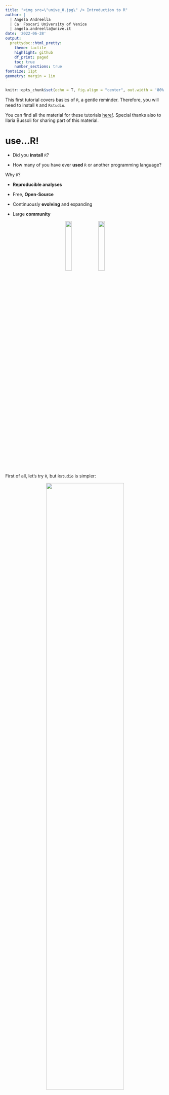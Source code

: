 ```yaml
---
title: "<img src=\"unive_0.jpg\" /> Introduction to R"
author: | 
  | Angela Andreella 
  | Ca' Foscari University of Venice
  | angela.andreella@unive.it
date: '2022-06-28'
output:
  prettydoc::html_pretty:
    theme: tactile
    highlight: github
    df_print: paged
    toc: true
    number_sections: true
fontsize: 11pt
geometry: margin = 1in
---
```


<style type="text/css">
.main-container {
  max-width: 1100px;
  margin-left: auto;
  margin-right: auto;
}
</style>

```r
knitr::opts_chunk$set(echo = T, fig.align = "center", out.width = '80%', warning = F, message = F)
```

This first tutorial covers basics of `R`, a gentle reminder. Therefore, you will need to install `R` and `Rstudio`. 

You can find all the material for these tutorials [here!](https://github.com/angeella/summer_school_2022_VERA). Special thanks also to Ilaria Bussoli for sharing part of this material. 

# use...R!

 - Did you **install** `R`?
 
 -  How many of you have ever **used** `R` or another programming language?
 
Why `R`?

 - **Reproducible analyses**
 
 - Free, **Open-Source**
 
 - Continuously **evolving** and expanding
 
 - Large **community**
 
<center> 
![](Images/download.png){width=20%} <style>
        p {line-width: 62em;}
    </style>![](Images/R-LadiesGlobal.png){ width=20% }
</center> 

First of all, let's try `R`, but `Rstudio` is simpler:

<center>
![](Images/Rstudio.png){ width=70% }
</center> 
<br>


`r emo::ji("boom")` **Please note**! `R` and `Rstudio` are not the same! `R` is a programming language while `Rstudio` is an IDE (integrated development environment) which makes `R` user-friendly.


# Packages for everyone!

`R` provides a number of **packages** that contain very useful functions of various kinds. For example with the following commands:
 
:::: {style="display: grid; grid-template-columns: auto auto; grid-column-gap: 5px; place-items: start;"}
::: {}
__R commands__ 

```r
install.packages("ggplot2") 
```
```r
library(ggplot2) 
```

:::
::: {}
__Comments__ 

* `install.packages(x)` -- install the package called `x`.
* `library(x)` -- recall the installed package called `x` in our session.
:::
:::: 

So, we install the package ``ggplot2`` and we recall it in our session. This package permits to create fancy graphical plots.

$\rightarrow$ For each idea that you want to apply in `R`, probably a package exists which will resolve all your problems. If you find the following error:

```r
Error in library(dplyr) : there is no package called dplyr
```

means that you must install the package ``dplyr``. 
`r emo::ji("smile")` 

`r emo::ji("boom")` **Please note**! find errors/bugs on google or [stackoverflow](https://stackoverflow.com)!

<center>
![](Images/stackoverflow.png){ width=30% }
</center>

# Operations

For the operations of addition, subtraction, multiplication and division we use $+ - * /$. For power elevation, $**$ or $^$ is used.

```r
(4+5)*3
```

Logical operators correspond to the following symbols:


```r
& #AND
| #OR
> #greater
< #less
== #equal
!= #not equal
>= #greater equal
<= #less equal
```

`r emo::ji("boom")` **Please note**! The symbols ``=`` and ``<-`` are used to assign a value to a variable

```r
pluto = "hello"
```

different from `==` (logical operation defining equal)! 

Let's see some examples together:

```r
4==10
5!=10
(4==4)&(10!=1)
8>=10
3<20
```

`r emo::ji("boom")` **Please note**!

```r
TRUE==1
```

```r
FALSE==0
```

# Other fundamental commands

**Help?**

```r
help("+") #we ask for help to understand the + operation
```

**Change working directory?**

```r
setwd("my_path")
```

**How see the objects in my working directory?**

```r
ls()
```

**How remove some objects in my working directory?**

```r
rm(list = ls()) #remove all objects of my working directory
rm(pluto) #remove the objects called pluto
```

# Load data

How load data? depends... `r emo::ji("face")`

First of all, you must understand the type of document (xlsx, csv, xls, txt etc), generally, there will be a specific command:

```r
read.table("path/file_name.txt") # txt
read.csv("path/file_name.csv") # csv
read.xlsx("path/file_name.xlsx") # xlsx
```

etc.. if you have doubts, use the ``help``, google, stackoverflow or [R-bloggers](https://www.r-bloggers.com/)! `r emo::ji("smile")`

or you can go to File $\rightarrow$ Import Datasets $\rightarrow$ ...

# Objects

## Vector
 
```r
pluto <- c(1:100) #create a vector containing number from 1 to 100
pluto1 <- seq(1,500,5) #create a vector with values from 1 to 500 for every 5 values
pluto2 <- rep(10,5) #create a vector where the value 10 is repeated 5 times
pluto[3] #recall the element of the vector pluto that is at position 3
pluto[1:3] #recall the element of the vector pluto that is in the 1,2,3 position
is.vector(pluto) #check that pluto is a vector
length(pluto) #dimension of vector pluto?
sort(pluto) #we sort pluto
pluto/5 #we divide each element of pluto by 5
```

## Matrix
 
```r
foo <- matrix(data = 10, nrow = 10, ncol = 5) #Create a matrix 
#with 10 rows and 5 columns containing only 10
foo1 <- matrix(data = foo, nrow = 20, ncol = 5, byrow = T) #let's put foo in
#foo! starting with rows (byrow)
foo2 <- cbind(pluto,pluto1) #Unit the two vectors by column
foo3 <- rbind(pluto,pluto1) #Unit the two vectors by row
dim(foo) #Dimension of foo?
ncol(foo) #number of columns of foo?
nrow(foo) #number of rows of foo?
is.matrix(foo) #Check that foo is an array 
```

`r emo::ji("boom")` if you don't remember $\rightarrow$ `help(matrix)`! 

## Data-frame
 
```r
rick <- data.frame(foo2[1:20,]) #create a dataframe named rick 
#which takes the first 20 observations of foo2
dim(rick) #dimension? nrow, ncol etc as a matrix
colnames(rick) #column names?
rownames(rick) #row names?
rownames(rick) <- letters[1:dim(rick)[1]] #rename the rows of rick 
#as the first 20 letters of the alphabet
rick[10,2] #recall the element of the 10th row and 2nd column
rick$pluto #recall the variable pluto (first column)
```
 
> **_Question:_** _Which are the difference between `data.frame` e `matrix`?_ 


Before continuing...

 1. Questions `r emo::ji("question")`
 
 2. But do I lose everything I have uploaded/written? No of course `r emo::ji("smile")`
 
```r
save(rick, file = 'your_path/my_first_RData.RData') #save the object 
#rick in my_my_first_RData
load("your_path/my_first_RData.RData") #and load it back into the working directory!
``` 

# A bit of Exploratory Data Analysis (EDA)

This is a crucial part and usually takes up most of the time. A proper and extensive exploratory data analysis (EDA) would reveal interesting patterns and help to prepare the data in a better way for the following analyses. It can be roughly summarised in 3 big parts:

1. _Structure and summary of data_ -- To check the type of variables in the data set and compute location indeces (e.g., mean, median) of the variables of interest.
2. _Exploratory plots_ -- Histograms, boxplots, barplots, correlogram or scatterplots (e.g., skeweness, outliers).
3. _"Cleaning" process_ -- Are there any NAs? Missing values? Integer variables to be converted in factors?

Let's take a real example, we will use the `Happiness and Alcohol Consumpation` data set available at [Kaggle](https://www.kaggle.com/marcospessotto/happiness-and-alcohol-consumption) or in the `Datasets` folder. 

```r
DB <- read.csv("Datasets/HappinessAlcoholConsumption.csv")
```

Were recorded `r library(tidyverse); DB %>% ncol()` different characteristics on `r library(tidyverse); DB %>% nrow()` countries during the year $2016$. In particular, these features were:

- *Country* - Name of the country;
- *Region* - Region the country belongs to;
- *Hemisphere* - Hemisphere of country;
- *HappinessScore* - A metric measured that asks the sampled people the question: "How would you rate your happiness on a scale of $0$ to $10$ where $10$ is the happiest";
- *HDI* - Human Development Index by United Nations Development Programme;
- *GDP_PerCapita* - Gross Domestic Product index;
- *Beer_PerCapita* - Liters ( per capita ) of beer consumption;
- *Spirit_PerCapita* - Liters ( per capita ) of spirit consumption;
- *Wine_PerCapita* - Liters ( per capita ) of wine consumption.

## Structure and summary of data

and see some examples of type of objects:

:::: {style="display: grid; grid-template-columns: auto auto; grid-column-gap: 5px; place-items: start;"}
::: {}
__R commands__ 

```r
is.data.frame(DB) 
str(DB) 
head(DB) 
View(DB) 
```
:::
::: {}
__Comments__ 

* `is.data.frame(x)` -- check if `x` is a data.frame object.
* `str(x)` -- function display the internal structure of the data.frame object `x`.
* `head(x)` -- return the first six observations (rows) of the data.frame object `x`.
* `View(x)` -- open the data.frame object `x` in another window.
:::
::::

Thanks to the function `str()` we can see the structure of the data, e.g.,:

 1. Numeric : `HappinessScore`, `GDI_PerCapita`;
 
 2. Character: `Country`, `Region`, `Hemisphere`; 
 
 3. Integer: `HDI`, `Beer_PerCapita`, `Spirit_PerCapita`, `Wine_PerCapita` ;  
 
We must transform the variables `Country`, `Region` and `Hemisphere` as factors to be interpreted as categorical variables with `r levels(DB$Country)` levels for `Country`, `r levels(DB$Region)` levels for `Region`, and `r levels(DB$Hemisphere)` levels for `Hemisphere`. 
 
:::: {style="display: grid; grid-template-columns: auto auto; grid-column-gap: 5px; place-items: start;"}
::: {}
__R commands__ 

```r
# Variable "Country"
DB$Country <- as.factor(DB$Country) 
levels(DB$Country)
# Variable "Region"
DB$Region <- as.factor(DB$Region) 
levels(DB$Region)
# Variable "Hemisphere"
table(DB$Hemisphere)
DB$Hemisphere <- ifelse(DB$Hemisphere == "noth", "north", DB$Hemisphere)
DB$Hemisphere <- as.factor(DB$Hemisphere) 
levels(DB$Hemisphere)
```
:::
::: {}
__Comments__ 

* `as.factor(x)` -- function transforming variable `x` in a categorical one.
* `levels(x)` -- function listing all levels of variable `x`.
* `table(x)` -- check how many values the variable `x` takes.
* `ifelse(cond, x, y)` -- if `cond` is satisfied then return `x` else `y`.
:::
::::

Using `summary()` on an object of class `data.frame`, we can compute basic statistics for each variable in the data set: minimum, maximum and mean values and quartiles:

```r
summary(DB)
```

or we can use the commands `max()`, `min()`, `median()`, `quantile()`, `mean()`.

```r
out <- data.frame(
min = min(DB$HappinessScore),
quantile025 = quantile(DB$HappinessScore, 0.25),
median = median(DB$HappinessScore),
mean = mean(DB$HappinessScore),
quantile075 = quantile(DB$HappinessScore, 0.75),
max = max(DB$HappinessScore))
rownames(out) <- NULL #remove rownames of the objects out
out
```

## Exploratory plots

<br>![](Images/pie1.gif){width=100%}

We make histograms plot for each quantitative variable. We can use base `R` functions:

```r
var_interest_numeric <- colnames(DB)[!(colnames(DB) %in% c("Country", "Region", "Hemisphere"))]
for(i in c(1:length(var_interest_numeric))){
  
  hist(DB[,var_interest_numeric[i]], main = var_interest_numeric[i], xlab = var_interest_numeric[i])
}
```


or we can use the packages `dplyr`, `tidyr`, `ggplot`:

```r
library(dplyr)
library(ggplot2)
library(tidyr)
```


```r
DB %>%
  dplyr::select(all_of(var_interest_numeric)) %>%
  gather(cols, value) %>%
  ggplot(aes(x = value)) + geom_histogram(bins = 50) + facet_wrap(.~ cols, ncol = 3, scales = "free")
```

for the factor variables (`Region`, `Hemisphere`), we can use the `barplot` function:

```r
var_interest_factor <- c("Region", "Hemisphere")
for(i in c(1:length(var_interest_factor))){
  
  barplot(table(DB[,var_interest_factor[i]]), main = var_interest_factor[i], xlab = var_interest_factor[i])
}
```

We do not consider the variable `Region` since it has $122$ unique values. In the same way as before, but using the command `geom_bar()`, we can use the packages `dplyr`, `tidyr`, `ggplot`:

```r
DB %>%
  dplyr::select(all_of(var_interest_factor)) %>%
  gather(cols, value) %>%
  ggplot(aes(x = value)) + geom_bar() + facet_wrap(.~ cols, ncol = 3, scales = "free")
```

In the same way we can produce some boxplot using the basic `R` command `boxplot()` 

```r
for(i in c(1:length(var_interest_numeric))){
  
  boxplot(DB[,var_interest_numeric[i]], main = var_interest_numeric[i], xlab = var_interest_numeric[i])
}
```

or the `geom_boxplot()` function from the package `ggplot2`:

```r
DB %>%
  dplyr::select(all_of(var_interest_numeric)) %>%
  gather(cols, value) %>%
  ggplot(aes(x = value)) + geom_boxplot() + facet_wrap(.~ cols, ncol = 3, scales = "free")
```

> **_Question:_** _Are there any missing values or NAs?_

We can check the correlation between the *quantitative* variables to look at the level of linear dependence between pairs of two variables. We can either 

(a) Read the correlation matrix (since the correlation matrix is symmetric -- $COR(X,Y) = COR(Y,X)$ --, we can simply look at the upper or lower triangular version of it).

:::: {style="display: grid; grid-template-columns: 1fr 2fr; grid-column-gap: 20px; place-items: start;"}
::: {}
__R commands__ 

```r
# Correlation matrix
corr_matrix <- round(cor(DB[,var_interest_numeric]), 2)
corr_matrix[lower.tri(corr_matrix)] <- 0
corr_matrix
```
:::
:::{}
__Comments__ 

* First line:
  * `DB[,var_interest_numeric]` -- keep only the columns having name included in the `var_interest_numeric` vector.
  * `cor(DB[...])` -- compute the correlation matrix for all possible couples of variables in the data set.
  * `round(cor(...), 2)` -- rounds to two decimal places all correlation values.
* Second line: keep only the values in the upper triangular part of the matrix for a better reading.
:::
::::

(b) Plot the correlation matrix through a correlogram (higher absolute values of correlation between pairs of variables correspond to more vibrant colors on the cells of the correlogram for those pairs).

:::: {style="display: grid; grid-template-columns: 1fr 2fr; grid-column-gap: 20px; place-items: start;"}
::: {}
__R commands__ 

```r
# Correlogram
library(ggcorrplot)                                             
ggcorrplot(corr_matrix, 
           type = "upper", 
           lab = T, 
           lab_size = 7, 
           outline.col = "white", 
           colors = c("tomato2", 
                      "white", 
                      "springgreen3"), 
           title = "", 
           ggtheme = theme_gray, 
           p.mat = cor_pmat(corr_matrix), 
           pch.cex = 30, 
           tl.cex = 20)
```
:::
:::{}
__Comments__ 

* Install and load the library `ggcorrplot` to plot the correlogram. 
* The function to be used is `ggcorrplot(x)`, where `x` is the correlation matrix (basic usage).
* In particular:
  * `corr_matrix` -- the first argument to be passed is the correlation matrix.
  * `type = "upper"` -- print only the upper triangular part of the matrix.
  * `lab = T` -- add correlation values on the plot. 
  * `lab_size = 7` -- dimension of correlation values on the plot.
  * `outline.col = "white"` -- border color of the cells of the correlation values.
  * `colors = c("tomato2", "white", "springgreen3")` -- vector of 3 colors for negative, mid and positive correlation values.
  * `title = ""` -- no title of the plot.
  * `ggtheme = theme_gray` -- ggplot2 function or theme object
  * `p.mat = cor_pmat(corr_matrix)` -- matrix of p-values, computed using the function `cor_pmat()`, from the hypothesis testing procedure with $H_0: correlation = 0$ vs $H_1: correlation \neq 0$. All those correlation values for which the p-value of the test was bigger than significance level $\alpha = 0.05$ are crossed.
  * `pch.cex = 30` -- size of symbol for not statistically significant correlation values.
  * `tl.cex = 20` -- size of variable name labels.
:::
::::

*General note:* If you use a function inside a package only one time, and you don't want to occupy memory when loading all the functions inside that package, once you have installed the latter you can simply call the function of interest by `package::function(...)`. For example, if we only want to use the `ggcorrplot` function from the homonymous package, we can simply use `ggcorrplot::ggcorrplot(x)`.

However, to speed up the code's writing we can use the following function from the `stats` package which is a basic package in `R`:

```r
heatmap(corr_matrix)
```

or the `corrplot` function from the `corrplot` package:

```r
corrplot::corrplot(corr_matrix)
```


Another way to analyse the relationships between numerical variables is through the graphical explotation of the scatterplots. 

```r
# We plot a matrix of scatterplot using the "splom" function from the "lattice" library
lattice::splom(x = DB[, var_interest_numeric], pch = "*")
# We can imitate the latter plot using also basic R:
pairs(DB[, var_interest_numeric], pch = "*", col = "#0080ff")
```

> **_Question:_** _What type or relationships can we detect?_

## "Cleaning" process

We can also prepare training and test data sets for prediction for (eventual) future analyses:

```r
# Number of total rows in the data set (= maximum sample size from which we can draw random units):
n <- nrow(DB)
# Size of the training data set (3/4 of "census_tracts"):
size <- round(0.75 * n)
# We set a seed for reproducibility of our results:
set.seed(666)
# We sample the row indeces representing the statistical units that will end up in the training set:
row.ind <- sample(x = 1:n, size = size) 
train_db <- DB[row.ind,]
# The remaining row indeces corresponds to the statistical units that end up in the test set:
test_db <- DB[-row.ind,]
# Check on factors (we must have all levels of categorical variables in both training and test sets):
all.equal(levels(train_db$Country), levels(test_db$Country))
all.equal(levels(train_db$Region), levels(test_db$Region))
```

_A little comment:_ When we split the original data set in training and test and there are categorical variables, it is better to check that all levels/categories of those variables are present in both training and test data. 

> **_Question:_** _What could happen if categorical variable $X$ has all its levels in the training set but not in the test set? And if it has all its levels in the test set, but not the training one?_

# Linear regression

<center>
![](Images/regression.png){ width=70% }
</center> 
<br>

## The model

We will start by fitting a simple linear regression model, with `HappinessScore` as the response variable and `Beer_PerCapita` as the predictor: 
\[
  \text{EQ. 1:} \qquad \text{HappinessScore}_i \approx \beta_0 + \beta_1 \, \text{Beer_PerCapita}_i, \qquad i = 1, \dots, n.
\]
The interest lies in testing the coefficients of the linear model, specifically $\beta_1$:

- The null hypothesis is that the coefficient associated with `Beer_PerCapita` is zero -- $H_0: \beta_1 = 0$.
- The alternative hypothesis is that the coefficient associated with `Beer_PerCapita` is not zero -- $H_1: \beta_1 \neq 0$ $\longrightarrow$ there exists a relationship between (the dependent variable) `HappinessScore` and (the independent variable) `HappinessScore`.
- If the $p$-value associated to the estimate of $\beta_1$ is less than 0.05, we usually reject the null hypothesis.

To see detailed results of the model, we can use the `summary` method for class `lm()`, the class of objects representing linear models in <tt>R</tt> (one of them): this gives us $p$-values and standard errors for all coefficients in the model, as well as the $R^2$ statistic and $F$-statistic: the former measures the proportion of the variation in the dependent variable explained by all of independent variables in the model, while, if the latter is statistically significant, the model can be considered "good". 

:::: {style="display: grid; grid-template-columns: auto 2fr; grid-column-gap: 20px; place-items: start;"}
::: {}
__R commands__

```r
# Simple linear regression model:
lm.fit.simple <- lm(formula = HappinessScore ~ Beer_PerCapita, 
                    # formula equivalent to the model in "EQ. 1"
                    data = DB)
summary(lm.fit.simple)
```
:::
::: {}
__Comments on `summary(lm.fit.simple)` output__

* `Call` section -- print the code of the linear regression model.
* `Residuals` section -- Location indeces of the residuals of the model, computed as $$e_i = y_i - \hat{y}_i = \text{HappinessScore}_i - \widehat{\text{Beer_PerCapita}}_i,$$ for $i = 1, \dots, n$.
* `Coefficients` section -- Matrix of dimension "number of coefficients" $\times$ 4, where the 4 columns are 
  * `Estimate` -- estimates of $\beta_0$ and $\beta_1$, obtained through OLS (ordinary least squares). Let us use $\hat{\beta}_0$ and $\hat{\beta}_1$ as symbols for estimates of $\beta_0$ and $\beta_1$, respectively.
  * `Std. Error` -- standard errors for the estimates of $\beta_0$ and $\beta_1$.
  * `t value` -- t-statistic value corresponding to the tests $$H_0: \beta_0 = 0 \text{ vs } H_1: \beta_0 \neq 0$$ and $$H_0: \beta_1 = 0 \text{ vs } H_1: \beta_1 \neq 0.$$
  * `Pr(>|t|)` -- t-statistics related (two-sided) p-values.
* Other quantities, as $R^2$ and $F$-statistics.
:::
::::

> **_Question:_** _Is the coefficient associated to_ `Beer_PerCapita` _statistically significant? For which significance level $\alpha$? And what can we say about the model we just fitted? Is it good?_

## Interpretation of the results 

The fitted regression line can be written as 
\[ 
\widehat{\text{HappinessScore}}_i = \hat{\beta}_0 + \hat{\beta}_1 \, \text{Beer_PerCapita}_i = 4.78 + 0.05 \, \text{Beer_PerCapita}_i, \qquad i = 1, \dots, n. 
\]

We can say that the coefficient associated to `Beer_PerCapita` is statistically significant at a level $\alpha = 0.05$ (actually, at lower level), meaning that there exists a (strong) relationship between `HappinessScore` and `Beer_PerCapita`. Moreover, since it has a negative sign, we can interpret it as follows: if `Beer_PerCapita` differed by 1\%, `HappinessScore` will decrease by `r abs(round(coef(lm.fit.simple)[[2]], 3))` units, on average.

We can compute the $95\%$ confidence interval for the coefficient $\beta_0$ and $\beta_1$:

```r
# Confidence intervals
confint(lm.fit.simple)
```

## Prediction and confidence intervals

The `predict()` function can be used to produce confidence intervals and prediction intervals for the prediction of `HappinessScore` for a given value of `Beer_PerCapita`: the result is a matrix, with number of rows equal to the number of new values of `Beer_PerCapita` we pass to `predict`, and 3 columns, containing in the column 

* `fit` -- the estimated/predicted value of `HappinessScore` for a given value of `Beer_PerCapita`.
* `lwr` -- the lower extreme of the confidence/prediction intervals containing `HappinessScore` for a given value of `Beer_PerCapita`.
* `upr` -- the upper extreme of the confidence/prediction intervals containing `HappinessScore` for a given value of `Beer_PerCapita`.


* A 95\% confidence interval for the __coefficients of the simple linear regression__ is computed as 
\[ 
  \hat{\beta}_0 \pm 1.96 \cdot SE(\hat{\beta}_0) 
\] 
for $\beta_0$, or 
\[ 
  \hat{\beta}_1 \pm 1.96 \cdot SE(\hat{\beta}_1)
\] 
for $\beta_1$.
* A 95\% confidence interval for the __average response__ of the model regards $E(\text{HappinessScore})$.
* A 95\% prediction interval for the __individual response__ of the model regards $\text{HappinessScore}_{\text{new data}}$.

As an example:

```r
# Confidence intervals
predict(lm.fit.simple,                                       # lm fitted object
        newdata = data.frame(Beer_PerCapita = (c(40, 125, 200))),          # new values for Beer_PerCapita (to be given as data.frame)
        interval = "confidence")                             # type of interval
# Prediction intervals
predict(lm.fit.simple,                                       # lm fitted object
        newdata = data.frame(Beer_PerCapita = (c(40, 125, 200))),          # new values for Beer_PerCapita (to be given as data.frame)
        interval = "prediction")                             # type of interval
```

As expected, the confidence and prediction intervals are centered around the
same point but the latter are substantially wider.

## Graphical representation of the model

The plot of the regression model with both confidence and prediction intervals can be obtained as follows:

```r
# New data
new_Beer_PerCapita <- seq(min(DB$Beer_PerCapita), max(DB$Beer_PerCapita), by = 0.05)
# 95% confidence interval for regression line
conf_interval <- predict(lm.fit.simple, 
                         newdata = data.frame(Beer_PerCapita = new_Beer_PerCapita), 
                         interval = "confidence", level = 0.95)
# 95% prediction interval for regression line
pred_interval <- predict(lm.fit.simple, 
                         newdata = data.frame(Beer_PerCapita = new_Beer_PerCapita), 
                         interval = "prediction", level = 0.95)

# Plot
plot(x = DB$Beer_PerCapita,                                         # `Beer_PerCapita` on x-axis
     y = DB$HappinessScore,                                          # `HappinessScore` on y-axis
     pch = "*", cex = 0.8,                                            # graphical parameter
     xlab = "Beer Per Capita",                  # labels of x-axis and y-axis
     ylab = "mHappiness Score")
abline(lm.fit.simple, col = "blue")                          # regression line
lines(new_Beer_PerCapita, conf_interval[,2], col = "blue", lty = 2)            # lower extreme conf. interval
lines(new_Beer_PerCapita, conf_interval[,3], col = "blue", lty = 2)            # upper extreme conf. interval
lines(new_Beer_PerCapita, pred_interval[,2], col = "red", lty = 2)             # lower extreme pred. interval
lines(new_Beer_PerCapita, pred_interval[,3], col = "red", lty = 2)             # upper extreme pred. interval
legend("topright",                                                    # legend
       title = expression(1-alpha == 0.95 ~ ("95%")),
       legend = c("Conf. interval", "Pred. interval"),
       lty = 2, col = c("blue", "red"))
```

## Diagnostics

There is some evidence for non-linearity in the relationship between `Beer_PerCapita` and `HappinessScore`.

This non-linearity can be examineed also through some diagnostic plots. In order:

* **Top-left plot** -- **Residual versus fitted values** <br> This plot shows if residuals have non-linear behaviour, which may happen in case of a non-linear relationship between the predictor and the response. If you find equally spread residuals around a horizontal line in 0 without distinct patterns, that is a good indication you do not have non-linear relationships. 
* **Top-right plot** -- **Normal Q-Q plot** <br> This plot shows if residuals are normally distributed. It is a scatterplot created by plotting the theoretical quantiles of a standard normal distribution against the quantiles of the standardized residuals: if both sets of quantiles came from the same distribution (i.e., standard normal), we should see the points forming a line that is roughly straight. 
* **Bottom-left plot** -- **Scale-Location comparison** <br> This plot shows if residuals are spread equally along the ranges of predictors. This is how you can check the assumption of homoscedasticity in your data (homoscedasticity means equal variance). If you see a horizontal line in 1 with equally (randomly) spread points, than the situation is good.
* **Bottom-right plot** -- **Residuals vs Leverage** <br> This plot helps us to find influential cases (i.e., subjects) if any. Not all outliers are influential in linear regression analysis: even though data have extreme values, the regression results wouldn't be much different if we either include or exclude them from analysis. On the other hand, some cases could be very influential even if they look to be within a reasonable range of the values. To detect those values, we observe if there are values at the upper/lower right corner of this graph, outside of a dashed line called Cook's distance: when this happens, the cases are influential to the regression results, meaning that the regression results will be altered if we exclude them.

:::: {style="display: grid; grid-template-columns: auto auto; grid-column-gap: 20px; place-items: start;"}
::: {}
__R commands__

```r
# Diagnostic plots
par(mfrow = c(2,2))
plot(lm.fit.simple)
par(mfrow = c(1,1))
# # Alternatively
# autoplot(lm.fit.simple, label.size = 3)
```
:::
::: {}
__Comments__

* **Residual versus fitted values** -- We can see a parabolic pattern in our case, meaning that there is a non-linear relationship that was not explained by the model and was left out in the residuals.
* **Normal Q-Q plot** -- The points do not follow the straight line, meaning that the standardized residuals probably not follow a standard normal distribution (i.e., the residuals are not normal).
* **Scale-Location** -- The residuals seem to follow the 0 value along the x-axis, but probably there is some influential values since the red line is not perfectly straight.
* **Residuals vs Leverage** -- This is a typical case when there are no influential observations. The Cook’s distance lines (i.e., red dashed lines) are not seen because all cases are well inside of it. 

:::
::::

## Multiple linear regression

We can add more variables to the model, keeping in mind that now we have both quantitative and qualitative variables to take into consideration as predictors. 
\[
 \text{EQ. 2:} \qquad  \text{HappinessScore}_i \approx \beta_0 + \beta_1 \, \text{Beer_PerCapita}_i + \beta_2 \text{HDI}_i + \dots + \beta_{3} \text{Wine_PerCapita}_i, \qquad i = 1, \dots, n.
\]
Below we use the syntax `formula = response variable ~.` inside `lm()` to include all the variables except `HappinessScore` in the model as linear independent predictors, while `-Country` after the symbol `~` permits to not consider the `Country` variable into the model.

> **_Question:_** _What does we find? How can we interpret the results of the regression models? And in terms of goodness of the model, what does the $F$-statistic tell us?_

```r
lm.fit.multiple <- lm(HappinessScore ~. -Country, data = DB)
summary(lm.fit.multiple)
# car::vif(lm.fit.multiple)
```

## Interaction terms

It is easy to include interaction terms in a linear model using the `lm()` function.

```r
lm.fit.interactions <- lm(HappinessScore ~ Beer_PerCapita*Hemisphere, data = DB)
summary(lm.fit.interactions)
```

> **_Question:_** _What does we find? How can we interpret the results of the regression models? And in terms of goodness of the model, what does the $F$-statistic tell us?_

## Non-linear transformations of the predictors

The `lm()` function can also accommodate non-linear transformations of the predictors. For instance:

```r
lm.fit.nonlinear <- lm(HappinessScore ~ Beer_PerCapita + I(Beer_PerCapita^2), data = DB)
summary(lm.fit.nonlinear)
```

The near-zero $p$-value associated with the quadratic term suggests that it leads to an improved model. We use the `anova()` function to further quantify the extent to which the quadratic fit is superior to the linear fit:

```r
anova(lm.fit.simple, lm.fit.nonlinear)
```

The `anova()` function performs a hypothesis test comparing the two models. The null hypothesis is that the two models fit the data equally well, and the alternative hypothesis is that the model with both linear and quadratic terms is superior. Here the $F$-statistic is 14.7 and the associated $p$-value is near zero. This provides evidence that the model containing the predictors `Beer_PerCapita` and `Beer_PerCapita`$^2$ is far superior to the model that only contains the predictor `Beer_PerCapita`.

> **_Question:_** _Is this surprising or not? And what can we say from the diagnostics below?_

```r
par(mfrow = c(2,2))
plot(lm.fit.nonlinear)
par(mfrow = c(1,1))
# # Alternatively
# autoplot(lm.fit.nonlinear, label.size = 3)
```


# Concluding.. Do you want to become a supeR useR?

What to do?

- Train `r emo::ji("sports")`

- Work out the bugs yourself `r emo::ji("bug")`

- Document yourself `r emo::ji("book")`:

   - Google, [R-bloggers](https://www.r-bloggers.com/), ...

   - [R Cookbook](https://www.amazon.com/Cookbook-OReilly-Cookbooks-Paul-Teetor/dp/0596809158/ref=dp_rm_title_0)
   
   - [R in a Nutshell](https://www.amazon.com/R-Nutshell-In-OReilly/dp/144931208X/ref=dp_rm_title_3)
   
   - [Learning R](https://www.amazon.com/Learning-R-Richard-Cotton/dp/1449357105/ref=dp_rm_title_1)
   
   - [An Introduction to Statistical Learning: with Applications in R](https://www.amazon.com/Introduction-Statistical-Learning-Applications-Statistics/dp/1461471370/ref=pd_sim_14_1?ie=UTF8&dpID=41oQwj8rS0L&dpSrc=sims&preST=_AC_UL160_SR106%2C160_&refRID=0CHFMDE74NCF14EF71EM)
   
  

